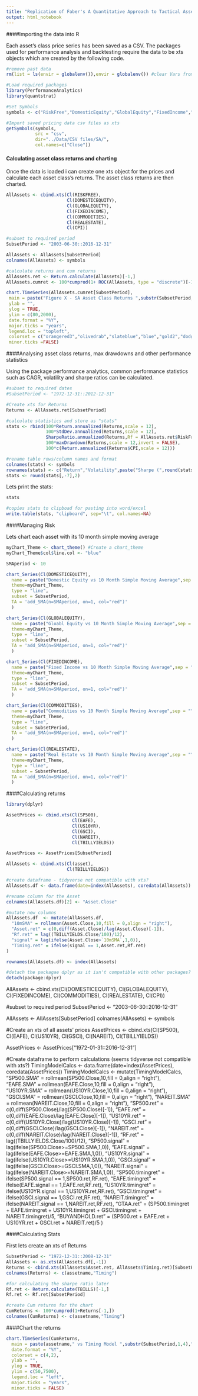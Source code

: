 ```yaml
---
title: "Replication of Faber's A Quantitative Approach to Tactical Asset Allocation - Asset Class Returns"
output: html_notebook
---
```


####Importing the data into R

Each asset's class price series has been saved as a CSV. The packages used for performance analysis and backtesting require the data to be xts objects which are created by the following code.
```r
#remove past data
rm(list = ls(envir = globalenv()),envir = globalenv()) #clear Vars from global enviroment

#Load required packages
library(PerformanceAnalytics)
library(quantstrat)

#Set Symbols
symbols <- c("RiskFree","DomesticEquity","GlobalEquity","FixedIncome","Commodities","RealEstate","CPI")

#Import saved pricing data csv files as xts
getSymbols(symbols,
           src = "csv",
           dir="../Data/CSV files/SA/",
           col.names=c("Close"))
```

#### Calculating asset class returns and charting

Once the data is loaded i can create one xts object for the prices and calculate each asset class's returns. The asset class returns are then charted.
```r
AllAssets <- cbind.xts(Cl(RISKFREE),
                       Cl(DOMESTICEQUITY),
                       Cl(GLOBALEQUITY),
                       Cl(FIXEDINCOME),
                       Cl(COMMODITIES),
                       Cl(REALESTATE),
                       Cl(CPI))                       

#subset to required period
SubsetPeriod <- "2003-06-30::2016-12-31"

AllAssets <- AllAssets[SubsetPeriod]
colnames(AllAssets) <- symbols

#calculate returns and cum returns
AllAssets.ret <- Return.calculate(AllAssets)[-1,]
AllAssets.cumret <- 100*cumprod(1+ ROC(AllAssets, type = "discrete")[-1,])

chart.TimeSeries(AllAssets.cumret[SubsetPeriod],
 main = paste("Figure X - SA Asset Class Returns ",substr(SubsetPeriod,1,4),"-",substr(SubsetPeriod,13,16),", Log Scale",sep = ""), 
 ylab = "",
 ylog = TRUE,
 ylim = c(80,2000),
 date.format = "%Y",
 major.ticks = "years",
 legend.loc = "topleft",
 colorset = c("orangered3","olivedrab","slateblue","blue","gold2","dodgerblue2","cornflowerblue"),
 minor.ticks =FALSE)
```

####Analysing asset class returns, max drawdowns and other performance statistics

Using the package performance analytics, common performance statistics such as CAGR, volatility and sharpe ratios can be calculated.
```r
#subset to required dates
#SubsetPeriod <- "1972-12-31::2012-12-31"

#Create xts for Returns
Returns <- AllAssets.ret[SubsetPeriod]

#calculate statistics and store as "stats"
stats <- rbind(100*Return.annualized(Returns,scale = 12), 
               100*StdDev.annualized(Returns,scale = 12), 
               SharpeRatio.annualized(Returns,Rf = AllAssets.ret$RiskFree),
               100*maxDrawdown(Returns,scale = 12,invert = FALSE),
               100*c(Return.annualized(Returns$CPI,scale = 12)))

#rename table rows/column names and format
colnames(stats) <- symbols
rownames(stats) <- c("Return","Volatility",paste("Sharpe (",round(stats[1,"RiskFree"],2),"%)", sep = ""),"MaxDD","Inflation CAGR")
stats <- round(stats[,-7],2)
```

Lets print the stats:
```r
stats

#copies stats to clipboad for pasting into word/excel
write.table(stats, "clipboard", sep="\t", col.names=NA) 
```

####Managing Risk 

Lets chart each asset with its 10 month simple moving average

```r
myChart_Theme <- chart_theme() #Create a chart_theme
myChart_Theme$col$line.col <- "blue"

SMAperiod <- 10

chart_Series(Cl(DOMESTICEQUITY),
  name = paste("Domestic Equity vs 10 Month Simple Moving Average",sep = ""),
  theme=myChart_Theme,
  type = "line",
  subset = SubsetPeriod,
  TA = 'add_SMA(n=SMAperiod, on=1, col="red")'
  )

chart_Series(Cl(GLOBALEQUITY),
  name = paste("Gloabl Equity vs 10 Month Simple Moving Average",sep = ""),
  theme=myChart_Theme,
  type = "line",
  subset = SubsetPeriod,
  TA = 'add_SMA(n=SMAperiod, on=1, col="red")'
  )

chart_Series(Cl(FIXEDINCOME),
  name = paste("Fixed Income vs 10 Month Simple Moving Average",sep = ""),
  theme=myChart_Theme,
  type = "line",
  subset = SubsetPeriod,
  TA = 'add_SMA(n=SMAperiod, on=1, col="red")'
  )

chart_Series(Cl(COMMODITIES),
  name = paste("Commodities vs 10 Month Simple Moving Average",sep = ""),
  theme=myChart_Theme,
  type = "line",
  subset = SubsetPeriod,
  TA = 'add_SMA(n=SMAperiod, on=1, col="red")'
  )

chart_Series(Cl(REALESTATE),
  name = paste("Real Estate vs 10 Month Simple Moving Average",sep = ""),
  theme=myChart_Theme,
  type = "line",
  subset = SubsetPeriod,
  TA = 'add_SMA(n=SMAperiod, on=1, col="red")'
  )
```

####Calculating returns

```r
library(dplyr)

AssetPrices <- cbind.xts(Cl(SP500),
                         Cl(EAFE),
                         Cl(US10YR),
                         Cl(GSCI),
                         Cl(NAREIT),
                         Cl(TBILLYIELDS))

AssetPrices <- AssetPrices[SubsetPeriod]

AllAssets <- cbind.xts(Cl(asset),
                       Cl(TBILLYIELDS))    

#create dataframe - tidyverse not compatible with xts?
AllAssets.df <- data.frame(date=index(AllAssets), coredata(AllAssets)) #, row.names = index(AllAssets))

#rename column for the Asset
colnames(AllAssets.df)[2] <- "Asset.Close"

#mutate new columns
AllAssets.df  <- mutate(AllAssets.df, 
  "10mSMA" = rollmean(Asset.Close,10,fill = 0,align = "right"),
  "Asset.ret" = c(0,diff(Asset.Close)/lag(Asset.Close)[-1]),
  "Rf.ret" = lag((TBILLYIELDS.Close/100)/12),
  "signal" = lag(ifelse(Asset.Close>`10mSMA`,1,0)),
  "Timing.ret" = ifelse(signal == 1,Asset.ret,Rf.ret) 
)

rownames(AllAssets.df) <- index(AllAssets)

#detach the packagae dplyr as it isn't compatible with other packages?
detach(package:dplyr)
```


AllAssets <- cbind.xts(Cl(DOMESTICEQUITY),
                       Cl(GLOBALEQUITY),
                       Cl(FIXEDINCOME),
                       Cl(COMMODITIES),
                       Cl(REALESTATE),
                       Cl(CPI))                       

#subset to required period
SubsetPeriod <- "2003-06-30::2016-12-31"

AllAssets <- AllAssets[SubsetPeriod]
colnames(AllAssets) <- symbols










#Create an xts of all assets' prices
AssetPrices <- cbind.xts(Cl(SP500),
                         Cl(EAFE),
                         Cl(US10YR),
                         Cl(GSCI),
                         Cl(NAREIT),
                         Cl(TBILLYIELDS))

AssetPrices <- AssetPrices["1972-01-31::2016-12-31"]

#Create dataframe to perform calculations (seems tidyverse not compatible with xts?)
TimingModelCalcs <- data.frame(date=index(AssetPrices), coredata(AssetPrices))
TimingModelCalcs  <- mutate(TimingModelCalcs,
  "SP500.SMA" =  rollmean(SP500.Close,10,fill = 0,align = "right"),
  "EAFE.SMA" =  rollmean(EAFE.Close,10,fill = 0,align = "right"),
  "US10YR.SMA" =  rollmean(US10YR.Close,10,fill = 0,align = "right"),
  "GSCI.SMA" =  rollmean(GSCI.Close,10,fill = 0,align = "right"),
  "NAREIT.SMA" =  rollmean(NAREIT.Close,10,fill = 0,align = "right"),
  "SP500.ret" =  c(0,diff(SP500.Close)/lag(SP500.Close)[-1]),
  "EAFE.ret" =  c(0,diff(EAFE.Close)/lag(EAFE.Close)[-1]),
  "US10YR.ret" =  c(0,diff(US10YR.Close)/lag(US10YR.Close)[-1]),
  "GSCI.ret" =  c(0,diff(GSCI.Close)/lag(GSCI.Close)[-1]),
  "NAREIT.ret" =  c(0,diff(NAREIT.Close)/lag(NAREIT.Close)[-1]),
  "RF.ret" =  lag((TBILLYIELDS.Close/100)/12),
  "SP500.signal" =  lag(ifelse(SP500.Close>=SP500.SMA,1,0)),
  "EAFE.signal" =  lag(ifelse(EAFE.Close>=EAFE.SMA,1,0)),
  "US10YR.signal" =  lag(ifelse(US10YR.Close>=US10YR.SMA,1,0)),
  "GSCI.signal" =  lag(ifelse(GSCI.Close>=GSCI.SMA,1,0)),
  "NAREIT.signal" = lag(ifelse(NAREIT.Close>=NAREIT.SMA,1,0)),
  "SP500.timingret" = ifelse(SP500.signal == 1,SP500.ret,RF.ret),
  "EAFE.timingret" = ifelse(EAFE.signal == 1,EAFE.ret,RF.ret),
  "US10YR.timingret" = ifelse(US10YR.signal == 1,US10YR.ret,RF.ret),
  "GSCI.timingret" = ifelse(GSCI.signal == 1,GSCI.ret,RF.ret),
  "NAREIT.timingret" = ifelse(NAREIT.signal == 1,NAREIT.ret,RF.ret),
  "GTAA.ret" = (SP500.timingret + EAFE.timingret + US10YR.timingret + GSCI.timingret + NAREIT.timingret)/5,
  "BUYANDHOLD.ret" = (SP500.ret + EAFE.ret + US10YR.ret + GSCI.ret + NAREIT.ret)/5
)



























####Calculating Stats

First lets create an xts of Returns
```r
SubsetPeriod <- "1972-12-31::2008-12-31"
AllAssets <- as.xts(AllAssets.df[,-1])
Returns <- cbind.xts(AllAssets$Asset.ret, AllAssets$Timing.ret)[SubsetPeriod]
colnames(Returns) <- c(assetname,"Timing")

#for calculating the sharpe ratio later
Rf.ret <- Return.calculate(TBILLS)[-1,]
Rf.ret <- Rf.ret[SubsetPeriod]

#create Cum returns for the chart
CumReturns <- 100*cumprod(1+Returns[-1,])
colnames(CumReturns) <- c(assetname,"Timing")
```

####Chart the returns

```r
chart.TimeSeries(CumReturns,
  main = paste(assetname," vs Timing Model ",substr(SubsetPeriod,1,4),"-",substr(SubsetPeriod,13,16),", Log Scale",sep = ""),
  date.format = "%Y",
  colorset = c(4,2),
  ylab = "",
  ylog = TRUE,
  ylim = c(50,7500),
  legend.loc = "left",
  major.ticks = "years",
  minor.ticks = FALSE)
```
